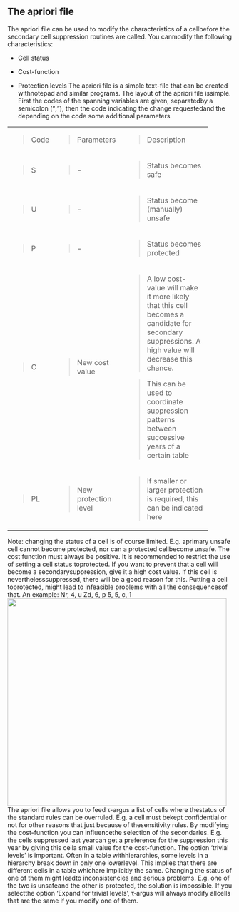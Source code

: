 ## The apriori file
The apriori file can be used to modify the characteristics of a cellbefore the secondary cell suppression routines are called. You canmodify the following characteristics:

-   Cell status

-   Cost-function

-   Protection levels
The apriori file is a simple text-file that can be created withnotepad and similar programs. The layout of the apriori file issimple. First the codes of the spanning variables are given, separatedby a semicolon (";"), then the code indicating the change requestedand the depending on the code some additional parameters

+--------+------------------------+-----------------------------+
| > Code | > Parameters           | > Description               |
+--------+------------------------+-----------------------------+
| > S    | > \-                   | > Status becomes safe       |
+--------+------------------------+-----------------------------+
| > U    | > \-                   | > Status become (manually)  |
|        |                        | > unsafe                    |
+--------+------------------------+-----------------------------+
| > P    | > \-                   | > Status becomes protected  |
+--------+------------------------+-----------------------------+
| > C    | > New cost value       | > A low cost-value will     |
|        |                        | > make it more likely that  |
|        |                        | > this cell becomes a       |
|        |                        | > candidate for secondary   |
|        |                        | > suppressions. A high      |
|        |                        | > value will decrease this  |
|        |                        | > chance.                   |
|        |                        |                             |
|        |                        | > This can be used to       |
|        |                        | > coordinate suppression    |
|        |                        | > patterns between          |
|        |                        | > successive years of a     |
|        |                        | > certain table             |
+--------+------------------------+-----------------------------+
| > PL   | > New protection level | > If smaller or larger      |
|        |                        | > protection is required,   |
|        |                        | > this can be indicated     |
|        |                        | > here                      |
+--------+------------------------+-----------------------------+
Note: changing the status of a cell is of course limited. E.g. aprimary unsafe cell cannot become protected, nor can a protected cellbecome unsafe.
The cost function must always be positive.
It is recommended to restrict the use of setting a cell status toprotected. If you want to prevent that a cell will become a secondarysuppression, give it a high cost value. If this cell is neverthelesssuppressed, there will be a good reason for this. Putting a cell toprotected, might lead to infeasible problems with all the consequencesof that.
An example:
Nr, 4, u
Zd, 6, p
5, 5, c, 1
![](Media/Pictures/10000000000001E8000001CF33753FC7.png){width=13cm height=12.333cm}
The apriori file allows you to feed τ-argus a list of cells where thestatus of the standard rules can be overruled. E.g. a cell must bekept confidential or not for other reasons that just because of thesensitivity rules. By modifying the cost-function you can influencethe selection of the secondaries. E.g. the cells suppressed last yearcan get a preference for the suppression this year by giving this cella small value for the cost-function.
The option 'trivial levels' is important. Often in a table withhierarchies, some levels in a hierarchy break down in only one lowerlevel. This implies that there are different cells in a table whichare implicitly the same. Changing the status of one of them might leadto inconsistencies and serious problems. E.g. one of the two is unsafeand the other is protected, the solution is impossible. If you selectthe option 'Expand for trivial levels', τ‑argus will always modify allcells that are the same if you modify one of them.

